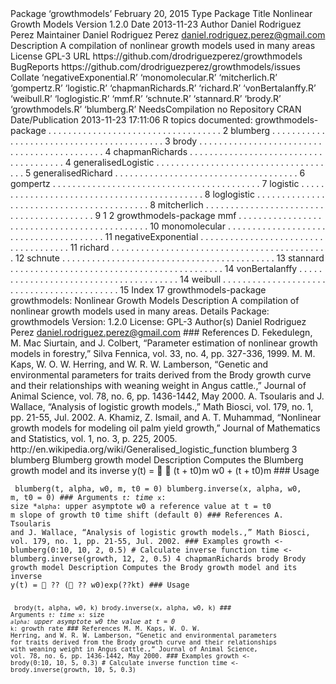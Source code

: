 Package ‘growthmodels’
February 20, 2015
Type Package
Title Nonlinear Growth Models
Version 1.2.0
Date 2013-11-23
Author Daniel Rodriguez Perez
Maintainer Daniel Rodriguez Perez <daniel.rodriguez.perez@gmail.com>
Description A compilation of nonlinear growth models used in many areas
License GPL-3
URL https://github.com/drodriguezperez/growthmodels
BugReports https://github.com/drodriguezperez/growthmodels/issues
Collate 'negativeExponential.R' 'monomolecular.R' 'mitcherlich.R'
'gompertz.R' 'logistic.R' 'chapmanRichards.R' 'richard.R'
'vonBertalanffy.R' 'weibull.R' 'loglogistic.R' 'mmf.R'
'schnute.R' 'stannard.R' 'brody.R' 'growthmodels.R'
'blumberg.R'
NeedsCompilation no
Repository CRAN
Date/Publication 2013-11-23 17:11:06
R topics documented:
growthmodels-package . . . . . . . . . . . . . . . . . . . . . . . . . . . . . . . . . . . 2
blumberg . . . . . . . . . . . . . . . . . . . . . . . . . . . . . . . . . . . . . . . . . . 3
brody . . . . . . . . . . . . . . . . . . . . . . . . . . . . . . . . . . . . . . . . . . . . 4
chapmanRichards . . . . . . . . . . . . . . . . . . . . . . . . . . . . . . . . . . . . . . 4
generalisedLogistic . . . . . . . . . . . . . . . . . . . . . . . . . . . . . . . . . . . . . 5
generalisedRichard . . . . . . . . . . . . . . . . . . . . . . . . . . . . . . . . . . . . . 6
gompertz . . . . . . . . . . . . . . . . . . . . . . . . . . . . . . . . . . . . . . . . . . 7
logistic . . . . . . . . . . . . . . . . . . . . . . . . . . . . . . . . . . . . . . . . . . . . 8
loglogistic . . . . . . . . . . . . . . . . . . . . . . . . . . . . . . . . . . . . . . . . . . 8
mitcherlich . . . . . . . . . . . . . . . . . . . . . . . . . . . . . . . . . . . . . . . . . 9
1
2 growthmodels-package
mmf . . . . . . . . . . . . . . . . . . . . . . . . . . . . . . . . . . . . . . . . . . . . . 10
monomolecular . . . . . . . . . . . . . . . . . . . . . . . . . . . . . . . . . . . . . . . 11
negativeExponential . . . . . . . . . . . . . . . . . . . . . . . . . . . . . . . . . . . . . 11
richard . . . . . . . . . . . . . . . . . . . . . . . . . . . . . . . . . . . . . . . . . . . . 12
schnute . . . . . . . . . . . . . . . . . . . . . . . . . . . . . . . . . . . . . . . . . . . 13
stannard . . . . . . . . . . . . . . . . . . . . . . . . . . . . . . . . . . . . . . . . . . . 14
vonBertalanffy . . . . . . . . . . . . . . . . . . . . . . . . . . . . . . . . . . . . . . . 14
weibull . . . . . . . . . . . . . . . . . . . . . . . . . . . . . . . . . . . . . . . . . . . 15
Index 17
growthmodels-package growthmodels: Nonlinear Growth Models
Description
A compilation of nonlinear growth models used in many areas.
Details
Package: growthmodels
Version: 1.2.0
License: GPL-3
Author(s)
Daniel Rodriguez Perez <daniel.rodriguez.perez@gmail.com>
### References
D. Fekedulegn, M. Mac Siurtain, and J. Colbert, "Parameter estimation of nonlinear growth models
in forestry," Silva Fennica, vol. 33, no. 4, pp. 327-336, 1999.
M. M. Kaps, W. O. W. Herring, and W. R. W. Lamberson, "Genetic and environmental parameters
for traits derived from the Brody growth curve and their relationships with weaning weight in Angus
cattle.," Journal of Animal Science, vol. 78, no. 6, pp. 1436-1442, May 2000.
A. Tsoularis and J. Wallace, "Analysis of logistic growth models.," Math Biosci, vol. 179, no. 1,
pp. 21-55, Jul. 2002.
A. Khamiz, Z. Ismail, and A. T. Muhammad, "Nonlinear growth models for modeling oil palm yield
growth," Journal of Mathematics and Statistics, vol. 1, no. 3, p. 225, 2005.
http://en.wikipedia.org/wiki/Generalised_logistic_function
blumberg 3
blumberg Blumberg growth model
Description
Computes the Blumberg growth model and its inverse
y(t) =
  (t + t0)m
w0 + (t + t0)m
### Usage <pre><code>
blumberg(t, alpha, w0, m, t0 = 0)
blumberg.inverse(x, alpha, w0, m, t0 = 0)
### Arguments 
*``t``: time
*``x``: size
*``alpha``: upper asymptote
w0 a reference value at t = t0
m slope of growth
t0 time shift (default 0)
### References
A. Tsoularis and J. Wallace, "Analysis of logistic growth models.," Math Biosci, vol. 179, no. 1,
pp. 21-55, Jul. 2002.
### Examples
growth <- blumberg(0:10, 10, 2, 0.5)
# Calculate inverse function
time <- blumberg.inverse(growth, 12, 2, 0.5)
4 chapmanRichards
brody Brody growth model
Description
Computes the Brody growth model and its inverse
y(t) =  ?? ( ?? w0)exp(??kt)
### Usage <pre><code>
brody(t, alpha, w0, k)
brody.inverse(x, alpha, w0, k)
### Arguments 
*``t``: time
*``x``: size
*``alpha``: upper asymptote
w0 the value at t = 0
*``k``: growth rate
### References
M. M. Kaps, W. O. W. Herring, and W. R. W. Lamberson, "Genetic and environmental parameters
for traits derived from the Brody growth curve and their relationships with weaning weight in Angus
cattle.," Journal of Animal Science, vol. 78, no. 6, pp. 1436-1442, May 2000.
### Examples
growth <- brody(0:10, 10, 5, 0.3)
# Calculate inverse function
time <- brody.inverse(growth, 10, 5, 0.3)

